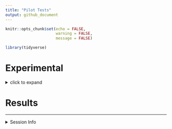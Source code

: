 ```yaml
---
title: "Pilot Tests"
output: github_document
---
```

```r
knitr::opts_chunk$set(echo = FALSE,
                      warning = FALSE,
                      message = FALSE)

library(tidyverse)
```

# Experimental
<details>
  <summary>click to expand</summary>
  
## I. Soil Processing and Intitial Characterization

### sieving
sieve through 4 mm mesh.


### gravimetric moisture
```r
wt_tin_g = 0.81 
wt_tin_fmsoil_g = 9.08
wt_tin_airdried_g = 7.95

fieldmoisture = round(((wt_tin_fmsoil_g - wt_tin_airdried_g) / (wt_tin_airdried_g - wt_tin_g)) * 100, 2) 
```

field moisture = `r fieldmoisture` % 

### saturation water content
```r
wt_setup_g = 240.3# empty setup of ring+ mesh + saturation plate
wt_setup_fmsoil_g = 291.9
wt_setup_saturated_g = 320.7 # setup + saturated soil+clay system
wt_added_water_g = wt_setup_saturated_g - wt_setup_fmsoil_g

wt_fm_g = wt_setup_fmsoil_g - wt_setup_g
wt_od_g = wt_fm_g/((fieldmoisture/100)+1)
wt_moisture_g = wt_fm_g - wt_od_g
wt_saturation_water_g = wt_added_water_g + wt_moisture_g
```

saturation water content:  `r round((wt_saturation_water_g/wt_od_g)*10,2)` g water for 10 g ODE soil


## II. Preparing Oxalic Acid

### oxalic acid mixture
from the [isotope-calculations file](https://github.com/kaizadp/destabilization_som/blob/master/tests/isotope_enrichment_calculations.md), 

> we will mix 1.94 mg of 0.99 labelled substrate with 9.31 mg of unlabelled substrate (0.0121 enriched),
to get 11.25 mg of 0.1809 enriched substrate – for a 30-g soil core.

for 10 cores,   
 - mix  `r 1.94 * 10` mg of labelled substrate with `r 9.31 *10` mg unlabelled substrate to get `r 11.25 * 10` mg of enriched substrate.  
 - dissolve in 150 mL deionized mQ water


### adsorbing OA onto goethite
total clay needed = `r 5 * 8` g  

1. add 10 g clay + 30 mL OA solution to each 50-mL omics-safe tube (5 tubes total)
1. shake overnight at 250 rpm at room temperature
1. centrifuge for 20 minutes at 2000g
1. decant supernatant
1. add 30 mL water (#1)
1. shake on vortexer for 20 minutes
1. centrifuge for 20 minutes at 2000g
1. decant supernatant
1. add 30 mL water (#2)
1. shake on vortexer for 20 minutes
1. centrifuge for 20 minutes at 2000g
1. decant supernatant
1. freeze-dry
1. gently shake to break up large sheets of dried clay
1. weigh 5 g of OA-clay into packets made of 100 um mesh.

## III. incubation setup
### requirements
- sieved soil
- prepared oxalic acid-goethite packets
- pint-size Mason jars
  - lids fitted with (a) Swagelok/compression unions, (b) rubber washers, (c) septa
- 50 mL syringe + needle
- 50 mL collection bottle + stopper + crimp seal (evacuate and seal)
- labels for jars and bottles

### procedure
**set A: wetting** (n=3)  

1. weigh 50 g ODE soil into pint-size Mason jars
1. place the oxalic acid-goethite packet in the top 1 cm of the soil.
2. add 50 mL Milli-Q water from above
3. seal the jars for 48 hours at room temperature
4. at the end of the incubation, pull 50 mL headspace and transfer to pre-evacuated bottles
    - ship gas samples to MSL
5. remove the oxalic acid-goethite packet
    - transfer to 15 mL omics-safe tube
    - freeze-dry
    - grind
    - analyze on Minerva for TC, 13C
6. mix the soil well
7. subsample for moisture
    - weigh into aluminum tin
    - dry in oven at 105 C for 24 hours
8. subsample for TC, 13C
    - weigh into 15 mL omics-safe tube
    - freeze-dry
    - grind
    - analyze on Minerva

**set B: drying** (n=3)  

1. weigh 50 g ODE soil into pint-size Mason jars
1. place the oxalic acid-goethite packet in the top 1 cm of the soil.
1. air-dry until constant weight
1. add ?? mL Milli-Q water from above
1. seal the jars and repeat steps described above



### experimental details

```r
expt_details = tribble(
  ~ sample, ~ empty_wt_g, ~fm_soil_added_g,
  1, NA, NA,
  2, NA, NA,
  3, NA, NA
)
```


</details>

# Results

----
<details>
  <summary>Session Info</summary>
  
Date: `r Sys.Date()`

```r
sessionInfo()
```

</details>
